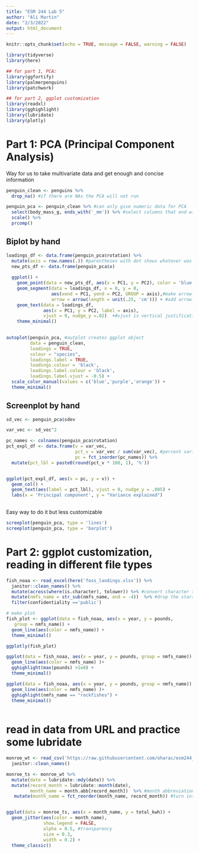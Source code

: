 ```yaml
---
title: "ESM 244 Lab 5"
author: "Ali Martin"
date: "2/3/2022"
output: html_document
---
```


```r
knitr::opts_chunk$set(echo = TRUE, message = FALSE, warning = FALSE)

library(tidyverse)
library(here)

## for part 1, PCA:
library(ggfortify)
library(palmerpenguins)
library(patchwork)

## for part 2, ggplot customization
library(readxl)
library(gghighlight)
library(lubridate)
library(plotly)
```

# Part 1: PCA (Principal Component Analysis)

Way for us to take multivariate data and get enough and concise information



```r
penguin_clean <- penguins %>% 
  drop_na() #if there are NAs the PCA will not run 

penguin_pca <- penguin_clean %>% #can only give numeric data for PCA
  select(body_mass_g, ends_with('_mm')) %>% #select columns that end with mm
  scale() %>% 
  prcomp()
```


## Biplot by hand

```r
loadings_df <- data.frame(penguin_pca$rotation) %>% 
  mutate(axis = row.names(.)) #parentheses with dot shows whatever was piped before
  new_pts_df <- data.frame(penguin_pca$x) 
  
  ggplot() +
    geom_point(data = new_pts_df, aes(x = PC1, y = PC2), color = 'blue') +
    geom_segment(data = loadings_df, x = 0, y = 0,
                 aes(xend = PC1, yend = PC2, GROUP = axis),#make arrow segments
                 arrow = arrow(length = unit(.25, 'cm'))) + #add arrow
    geom_text(data = loadings_df,
              aes(x = PC1, y = PC2, label = axis),
              vjust = 0, nudge_y =.02)  +#vjust is vertical justification and centers in the middle, nudge y shows where the data point should be 
    theme_minimal()
  
```

```r
autoplot(penguin_pca, #autplot creates ggplot object
         data = penguin_clean, 
         loadings = TRUE,
         colour = "species",
         loadings.label = TRUE,
         loadings.colour = 'black',
         loadings.label.colour = 'black',
         loadings.label.vjust = -0.5) +
  scale_color_manual(values = c('blue','purple','orange')) +
  theme_minimal()
```

## Screenplot by hand

```r
sd_vec <- penguin_pca$sdev

var_vec <- sd_vec^2

pc_names <- colnames(penguin_pca$rotation)
pct_expl_df <- data.frame(v = var_vec,
                          pct_v = var_vec / sum(var_vec), #percent variance
                          pc = fct_inorder(pc_names)) %>% 
  mutate(pct_lbl = paste0(round(pct_v * 100, 1), '%'))


ggplot(pct_expl_df, aes(x = pc, y = v)) +
  geom_col() +
  geom_text(aes(label = pct_lbl), vjust = 0, nudge_y = .005) +
  labs(x = 'Principal component', y = "Variance explained")
  
```


Easy way to do it but less customizable

```r
screeplot(penguin_pca, type = 'lines')
screeplot(penguin_pca, type = 'barplot')
```


# Part 2: ggplot customization, reading in different file types

```r
fish_noaa <- read_excel(here('foss_landings.xlsx')) %>% 
  janitor::clean_names() %>% 
  mutate(across(where(is.character), tolower)) %>% #convert character to lowercase
  mutate(nmfs_name = str_sub(nmfs_name, end = -4))  %>% #drop the stars and extra space
  filter(confidentiality =='public')
```

```r
# make plot
fish_plot <- ggplot(data = fish_noaa, aes(x = year, y = pounds,
   group = nmfs_name)) +
  geom_line(aes(color = nmfs_name)) +
  theme_minimal()

ggplotly(fish_plot)

ggplot(data = fish_noaa, aes(x = year, y = pounds, group = nmfs_name)) +
  geom_line(aes(color = nmfs_name) )+
  gghighlight(max(pounds) >1e8) +
  theme_minimal()

ggplot(data = fish_noaa, aes(x = year, y = pounds, group = nmfs_name)) +
  geom_line(aes(color = nmfs_name) )+
  gghighlight(nmfs_name == "rockfishes") +
  theme_minimal()
  
```

# read in data from URL and practice some lubridate

```r
monroe_wt <- read_csv('https://raw.githubusercontent.com/oharac/esm244_w22_lab5/master/data/MWTP_Elec_Daily.csv') %>% 
  janitor::clean_names()

monroe_ts <- monroe_wt %>% 
  mutate(date = lubridate::mdy(date)) %>% 
  mutate(record_month = lubridate::month(date),
         month_name = month.abb[record_month])  %>% #month abbreviations with brackets
   mutate(month_name = fct_reorder(month_name, record_month)) #turn into factors and reorder by month order


ggplot(data = monroe_ts, aes(x = month_name, y = total_kwh)) + 
  geom_jitter(aes(color = month_name),
              show.legend = FALSE,
              alpha = 0.5, #transparency
              size = 0.3,
              width = 0.2) +
  theme_classic()
              
```


